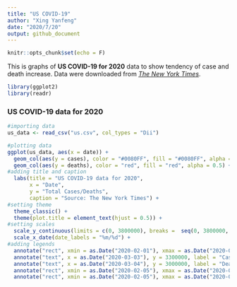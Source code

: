 ```yaml
---
title: "US COVID-19"
author: "Xing Yanfeng"
date: "2020/7/20"
output: github_document
---
```


```r
knitr::opts_chunk$set(echo = F)
```

This is graphs of **US COVID-19 for 2020** data to show tendency of case and death increase. Data were downloaded from [*The New York Times*](https://www.nytimes.com/interactive/2020/us/coronavirus-us-cases.html). 

```r
library(ggplot2)
library(readr)
```

### US COVID-19 data for 2020


```r
#importing data
us_data <- read_csv("us.csv", col_types = "Dii") 

#plotting data
ggplot(us_data, aes(x = date)) +
  geom_col(aes(y = cases), color = "#0080FF", fill = "#0080FF", alpha = 0.5) +
  geom_col(aes(y = deaths), color = "red", fill = "red", alpha = 0.5) +
#adding title and caption
  labs(title = "US COVID-19 data for 2020",
       x = "Date", 
       y = "Total Cases/Deaths", 
       caption = "Source: The New York Times") +
#setting theme
  theme_classic() +
  theme(plot.title = element_text(hjust = 0.5)) +
#setting scales
  scale_y_continuous(limits = c(0, 3800000), breaks =  seq(0, 3800000, by = 500000)) +
  scale_x_date(date_labels = "%m/%d") +
#adding legends
  annotate("rect", xmin = as.Date("2020-02-01"), xmax = as.Date("2020-03-17"), ymin = 2850000, ymax = 3450000, fill = "grey", alpha = 0.6) + #legend background
  annotate("text", x = as.Date("2020-03-03"), y = 3300000, label = "Cases") + 
  annotate("text", x = as.Date("2020-03-04"), y = 3000000, label = "Deaths") + #legend text
  annotate("rect", xmin = as.Date("2020-02-05"), xmax = as.Date("2020-02-20"), ymin = 3200000, ymax =  3400000, fill = "#0080FF", color = "#0080FF", alpha = 0.5) +
  annotate("rect", xmin = as.Date("2020-02-05"), xmax = as.Date("2020-02-20"), ymin = 2900000, ymax = 3100000, fill = "red", color = "red", alpha = 0.5) #legend key
```
